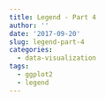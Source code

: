 ```yaml
---
title: Legend - Part 4
author: ''
date: '2017-09-20'
slug: legend-part-4
categories:
  - data-visualization
tags:
  - ggplot2
  - legend
---
```


